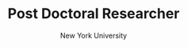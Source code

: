---
order: 7
slug: dr-satish-swaminathan
metadesc: Dr. Satish Swaminathan is a Post Doctoral Researcher at New York University. Learn More.
name: Dr. Satish Swaminathan
img: Sathish Swaminathan.jpg
title: Post Doctoral Researcher
subtitle: New York University
type: Visiting Faculty
year: 2024
link: /
---